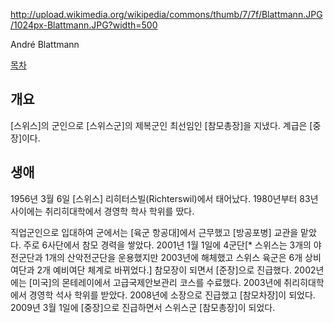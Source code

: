 http://upload.wikimedia.org/wikipedia/commons/thumb/7/7f/Blattmann.JPG/1024px-Blattmann.JPG?width=500

André Blattmann

[[목차]]
== 개요 ==
[스위스]의 군인으로 [스위스군]의 제복군인 최선임인 [참모총장]을 지냈다. 계급은 [중장]이다.
== 생애 ==
1956년 3월 6일 [스위스] 리히터스빌(Richterswil)에서 태어났다. 1980년부터 83년 사이에는 취리히대학에서 경영학 학사 학위를 땄다.

직업군인으로 입대하여 군에서는 [육군 항공대]에서 근무했고 [방공포병] 교관을 맡았다. 주로 6사단에서 참모 경력을 쌓았다. 2001년 1월 1일에 4군단[* 스위스는 3개의 야전군단과 1개의 산악전군단을 운용했지만 2003년에 해체했고 스위스 육군은 6개 상비여단과 2개 예비여단 체계로 바뀌었다.] 참모장이 되면서 [준장]으로 진급했다. 2002년에는 [미국]의 몬테레이에서 고급국제안보관리 코스를 수료했다. 2003년에 취리히대학에서 경영학 석사 학위를 받았다. 2008년에 소장으로 진급했고 [참모차장]이 되었다. 2009년 3월 1일에 [중장]으로 진급하면서 스위스군 [참모총장]이 되었다.
